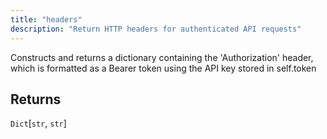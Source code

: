 ```yaml
---
title: "headers"
description: "Return HTTP headers for authenticated API requests"
---
```


Constructs and returns a dictionary containing the 'Authorization' header, which is formatted as a Bearer token using the API key stored in self.token


## Returns

`Dict`[`str`, `str`]
